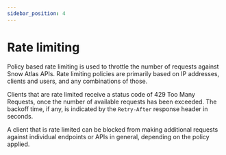 ```yaml
---
sidebar_position: 4
---
```


# Rate limiting

Policy based rate limiting is used to throttle the number of requests against Snow Atlas APIs. Rate limiting policies are primarily based on IP addresses, clients and users, and any combinations of those.

Clients that are rate limited receive a status code of 429 Too Many Requests, once the number of available requests has been exceeded. The backoff time, if any, is indicated by the `Retry-After` response header in seconds.

A client that is rate limited can be blocked from making additional requests against individual endpoints or APIs in general, depending on the policy applied.